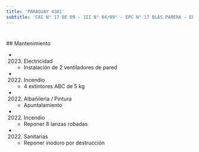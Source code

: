 ```yaml
---
title: 'PARAGUAY 4301'
subtitle: 'CAI N° 17 DE 09 - JII N° 04/09° - EPC N° 17 BLAS PARERA - EPA N° 17 BLAS PARERA'
---
```


#


 ## Mantenimiento

*  (2023) Electricidad 
    + Instalación de 2 ventiladores de pared

*  (2022) Incendio 
    + 4 extintores ABC de 5 kg

*  (2022) Albañileria / Pintura 
    + Apuntalamiento

*  (2022) Incendio 
    + Reponer 8 lanzas robadas

*  (2022) Sanitarias 
    + Reponer inodoro por destrucción



